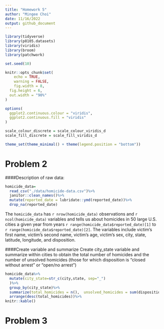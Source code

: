 ```yaml
---
title: "Homework 5"
author: "Mingee Choi"
date: 11/16/2022
output: github_document
---
```


```r
library(tidyverse)
library(p8105.datasets)
library(viridis)
library(broom)
library(patchwork)

set.seed(10)

knitr::opts_chunk$set(
	echo = TRUE,
	warning = FALSE,
	fig.width = 8, 
  fig.height = 6,
  out.width = "90%"
)

options(
  ggplot2.continuous.colour = "viridis",
  ggplot2.continuous.fill = "viridis"
)

scale_colour_discrete = scale_colour_viridis_d
scale_fill_discrete = scale_fill_viridis_d

theme_set(theme_minimal() + theme(legend.position = "bottom"))
```

# Problem 2

####Description of raw data:
```r
homicide_data=
  read_csv("./data/homicide-data.csv")%>%
  janitor::clean_names()%>%
  mutate(reported_date = lubridate::ymd(reported_date))%>%
  drop_na(reported_date)
```
The `homicide_data` has `r nrow(homicide_data)` observations and `r ncol(homicide_data)` variables and tells us about homicides in 50 large U.S. cities a given year from years `r range(homicide_data$reported_date)[1]` to `r range(homicide_data$reported_date)[2]`. The variables include victim's first name, victim's second name, victim's age, victim's sex, city, state, latitude, longitude, and disposition.

####Create variable and summarize 
Create city_state variable and summarize within cities to obtain the total number of homicides and the number of unsolved homicides (those for which disposition is "closed without arrest" or "open/no arrest")
```r
homicide_data%>%
  mutate(city_state=str_c(city,state, sep="_")
  )%>%
  group_by(city_state)%>%
  summarize(total_homicides = n(),  unsolved_homicides = sum(disposition%in%c("Closed without arrest", "Open/No arrest")))%>%
  arrange(desc(total_homicides))%>%
knitr::kable()
```


# Problem 3






